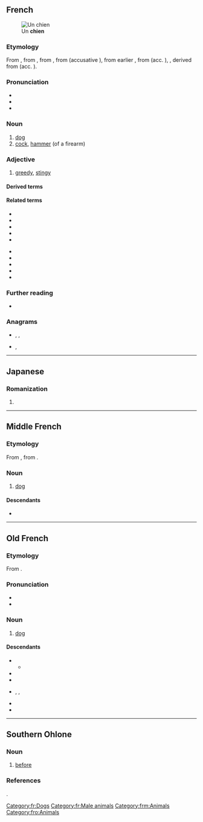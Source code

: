 {{also|Chien|chiên|chiến|chiền}}
==French==
[[File:Bloodhound 800.jpg|thumb|Un '''chien''']]

===Etymology===
From {{inh|fr|frm|chien}}, from {{inh|fr|fro|chien}}, from {{inh|fr|VL.||*cane}}, from {{inh|fr|la|canis}} (accusative {{m|la|canem}}), from earlier {{m|la|canēs}}, from {{inh|fr|itc-pro|*kō}} (acc. {{m|itc-pro|*kwanem}}), {{inh|fr|ine-pro||*ḱwn-i-}}, derived from {{m|ine-pro|*ḱwṓ}} (acc. {{m|ine-pro|*ḱwónm̥}}).

===Pronunciation===
* {{fr-IPA}}
* {{audio|fr|Fr-chien.ogg|audio}}
* {{rhymes|fr|jɛ̃}}

===Noun===
{{fr-noun|m|f=chienne}}

# [[dog]]
# [[cock]], [[hammer]] (of a firearm)

===Adjective===
{{fr-adj|m}}

# {{lb|fr|Louisiana French|}} [[greedy]], [[stingy]]

====Derived terms====
{{col3|fr
|chasse-chien
|chien à perdrix
|chien-assis
|chien chaud
|chien d'aveugle
|chien d'eau
|chien de chasse
|chien de garde
|chien de Jean de Nivelle
|chien de la casse
|chien de poche
|chien de prairie
|chien de terre
|chien-loup
|chien policier
|chien qui aboie ne mord pas
|chien-rat
|chien tayau
|chiennaille
|chienne
|chienner
|chiennerie
|comme chien et chat
|comme un chien dans un jeu de quilles
|crève-chien
|dent-de-chien
|en chien
|en chien de fusil
|entre chien et loup
|gros chien
|langue-de-chien
|les chats ne font pas des chiens
|les chiens aboient, la caravane passe
|les chiens ne font pas des chats
|maître-chien
|mal de chien
|malade comme un chien
|nom d'un chien
|peau-de-chienner
|pique-chien
|se regarder en chiens de faïence
|six-chiens
|temps de chien
|tonnerre mes chiens
|tue-chien
|yeux de chien battu
}}

====Related terms====
{{top2}}
* {{l|fr|canidé}}
* {{l|fr|canicule}}
* {{l|fr|canin}}
* {{l|fr|canine}}
* {{l|fr|chenêt}}
{{mid2}}
* {{l|fr|chenil}}
* {{l|fr|chenille}}
* {{l|fr|chiot}}
* {{l|fr|cynophile}}
* {{l|fr|cynophilie}}
{{bottom}}

===Further reading===
* {{R:TLFi}}

===Anagrams===
* {{l|fr|chine}}, {{l|fr|Chine}}, {{l|fr|chiné}}
* {{l|fr|niche}}, {{l|fr|niché}}

[[Category:fr:Dogs]]
[[Category:fr:Male animals]]

----

==Japanese==

===Romanization===
{{ja-romaji}}

# {{ja-romanization of|ちえん}}

----

==Middle French==

===Etymology===
From {{inh|frm|fro|chien}}, from {{inh|frm|la|canis|canis, canem}}.

===Noun===
{{frm-noun|m}}

# [[dog]] {{gloss|animal}}

====Descendants====
* {{desc|fr|chien}}

[[Category:frm:Animals]]

----

==Old French==

===Etymology===
From {{inh|fro|la|canis|canis, canem}}.

===Pronunciation===
* {{IPA|fro|/ˈtʃjẽːn/}}
* {{rhymes|fro|en}}

===Noun===
{{fro-noun|m}}

# [[dog]] {{gloss|animal}}

====Descendants====
* {{desc|frm|chien}}
** {{desc|fr|chien}}
* {{desc|roa-brg|chein}}
* {{desc|nrf|quiens}}
* {{desc|pcd|tchien}}, {{l|pcd|kien}}, {{l|pcd|quien}}
* {{desc|roa-tou|chian}}
* {{desc|wa|tchén}}

[[Category:fro:Animals]]

----

==Southern Ohlone==

===Noun===
{{head|css|preposition}}
# [[before]]

===References===
{{cite-book|author=Felipe Arroyo de la Cuesta|authorlink=Felipe Arroyo de la Cuesta|title=Grammar of the Mutsun language, spoken at the Mission of San Juan Bautista, Alta California|publisher=Cramoisy Press|year=1861|volume=IV|series=Shea’s Library of American Linguistics|url=https://www.gutenberg.org/files/11081/11081-h/11081-h.htm}}.